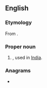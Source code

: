==English==

===Etymology===
From {{bor|en|sa||t=inexhaustible}}.

===Proper noun===
{{en-proper noun}}

# {{given name|lang=en|female|from=India}}, used in [[India]].

===Anagrams===
* {{anagrams|en|a=aaany|Anaya|Ayaan|Ayana}}